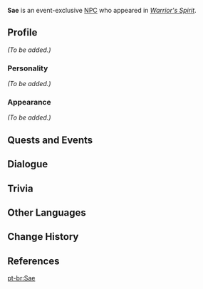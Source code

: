 {{Meta
<!-- Remove this template after adding the missing info -->
|missing_NPC_profile  = yes
}}
{{Character Infobox
|type             = Event NPC
|image            = NPC Sae.png
|realname         = <!-- Optional, if different from in-game name -->
|deceased         = <!-- Past (for deceased prior to events of the game) or free response -->
|region           = Inazuma
|location         = <!-- Where the character appears, if different from Region -->
|affiliation      = Adventurers' Guild
|title            = 

|ancestry         = <!-- Clan/family -->
|father           = 
|mother           = 
|spouse           = 
|sibling          = 
|child            = 
|relative         = 

|voiceEN          = [[imdb:nm6212511|Daisy Guevara]]<ref name="Daisy Guevara">Twitter: [https://twitter.com/DaisyG_VA/status/1626315306049105921 EN VA Self Announcement]</ref>
|voiceCN          = 
|voiceJP          = 
|dialoguereward   = 
}}
'''Sae''' is an event-exclusive [[NPC]] who appeared in ''[[Warrior's Spirit]]''.
<!--
==Location==
{{subst:#tag:gallery|
NPC Location {{subst:PAGENAME}}.png{{subst:!}}{{subst:PAGENAME}}'s location
NPC Location {{subst:PAGENAME}} Context.png{{subst:!}}Additional context
}}
-->
==Profile==
<!--Detailed story/lore information goes here.-->
''(To be added.)''

===Personality===
''(To be added.)''

===Appearance===
<!--Keep appearance section short and concise. Limit to 2 paragraphs with 3-4 sentences each.-->
''(To be added.)''

==Quests and Events==
{{Quests and Events}}

==Dialogue==
{{Transclude|Matsumae|Dialogue}}

==Trivia==
{{Transclude|Matsumae|Trivia}}

==Other Languages==
{{Other Languages
|default_hidden=1
|en      = Sae
|zhs     = 纱江
|zhs_rm  = Shājiāng
|zht     = 紗江
|zht_rm  = Shājiāng
|zh_tl   = 
|ja      = 紗江
|ja_rm   = Sae
|ko      = 사에
|es      = Sae
|fr      = Sae
|ru      = Сае
|ru_tl   = 
|th      = Sae
|vi      = Sae
|de      = Sae
|id      = Sae
|pt      = Sae
|tr      = Sae
|it      = Sae
}}

==Change History==
{{Change History|3.4}}

==References==
{{Reflist}}

[[pt-br:Sae]]